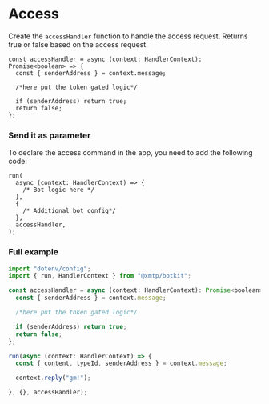 # Access

Create the `accessHandler` function to handle the access request. Returns true or false based on the access request.

```tsx [src/index.ts]
const accessHandler = async (context: HandlerContext): Promise<boolean> => {
  const { senderAddress } = context.message;

  /*here put the token gated logic*/

  if (senderAddress) return true;
  return false;
};
```

### Send it as parameter

To declare the access command in the app, you need to add the following code:

```tsx [src/index.ts]
run(
  async (context: HandlerContext) => {
    /* Bot logic here */
  },
  {
    /* Additional bot config*/
  },
  accessHandler,
);
```

### Full example

```jsx [src/index.ts]
import "dotenv/config";
import { run, HandlerContext } from "@xmtp/botkit";

const accessHandler = async (context: HandlerContext): Promise<boolean> => {
  const { senderAddress } = context.message;

  /*here put the token gated logic*/

  if (senderAddress) return true;
  return false;
};

run(async (context: HandlerContext) => {
  const { content, typeId, senderAddress } = context.message;

  context.reply("gm!");

}, {}, accessHandler);
```
